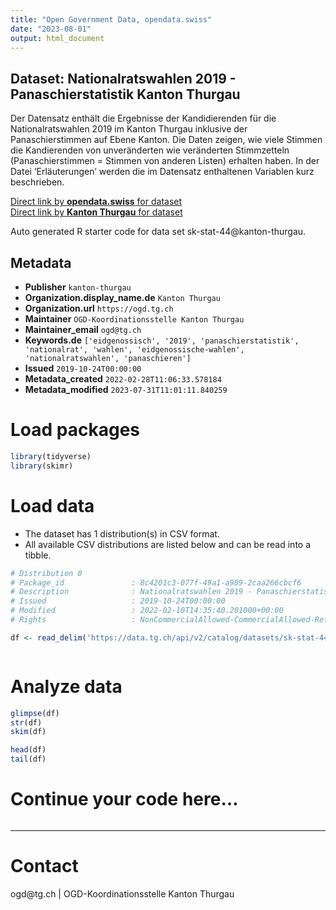 ```yaml
---
title: "Open Government Data, opendata.swiss"
date: "2023-08-01"
output: html_document
---
```


## Dataset: Nationalratswahlen 2019 - Panaschierstatistik Kanton Thurgau

Der Datensatz enthält die Ergebnisse der Kandidierenden für die Nationalratswahlen 2019 im Kanton Thurgau inklusive der Panaschierstimmen auf Ebene Kanton. Die Daten zeigen, wie viele Stimmen die Kandierenden von unveränderten wie veränderten Stimmzetteln (Panaschierstimmen = Stimmen von anderen Listen) erhalten haben. In der Datei 'Erläuterungen' werden die im Datensatz enthaltenen Variablen kurz beschrieben.

[Direct link by **opendata.swiss** for dataset](https://opendata.swiss/de/dataset/nationalratswahlen-2019-panaschierstatistik-kanton-thurgau1)<br>
[Direct link by **Kanton Thurgau** for dataset](https://data.tg.ch/explore/dataset/sk-stat-44/)

Auto generated R starter code for data set sk-stat-44@kanton-thurgau.

## Metadata

- **Publisher** `kanton-thurgau`
- **Organization.display_name.de** `Kanton Thurgau`
- **Organization.url** `https://ogd.tg.ch`
- **Maintainer** `OGD-Koordinationsstelle Kanton Thurgau`
- **Maintainer_email** `ogd@tg.ch`
- **Keywords.de** `['eidgenossisch', '2019', 'panaschierstatistik', 'nationalrat', 'wahlen', 'eidgenossische-wahlen', 'nationalratswahlen', 'panaschieren']`
- **Issued** `2019-10-24T00:00:00`
- **Metadata_created** `2022-02-28T11:06:33.578184`
- **Metadata_modified** `2023-07-31T11:01:11.840259`


# Load packages

```r

library(tidyverse)
library(skimr)

```

# Load data

-   The dataset has 1 distribution(s) in CSV format.
-   All available CSV distributions are listed below and can be read into a tibble.

```r

# Distribution 0
# Package_id               : 8c4201c3-077f-49a1-a989-2caa266cbcf6
# Description              : Nationalratswahlen 2019 - Panaschierstatistik Kanton Thurgau (csv)
# Issued                   : 2019-10-24T00:00:00
# Modified                 : 2022-02-10T14:35:40.201000+00:00
# Rights                   : NonCommercialAllowed-CommercialAllowed-ReferenceRequired

df <- read_delim('https://data.tg.ch/api/v2/catalog/datasets/sk-stat-44/exports/csv')



```

# Analyze data

```r

glimpse(df)
str(df)
skim(df)

head(df)
tail(df)

```

# Continue your code here...

```r

```

------------------------------------------------------------------------

# Contact

ogd@tg.ch | OGD-Koordinationsstelle Kanton Thurgau

